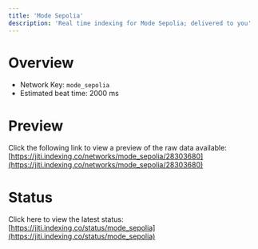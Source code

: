 ```yaml
---
title: 'Mode Sepolia'
description: 'Real time indexing for Mode Sepolia; delivered to you'
---
```


# Overview
- Network Key: `mode_sepolia`
- Estimated beat time: 2000 ms

# Preview
Click the following link to view a preview of the raw data available: [https://jiti.indexing.co/networks/mode_sepolia/28303680](https://jiti.indexing.co/networks/mode_sepolia/28303680)

# Status
Click here to view the latest status: [https://jiti.indexing.co/status/mode_sepolia](https://jiti.indexing.co/status/mode_sepolia)
